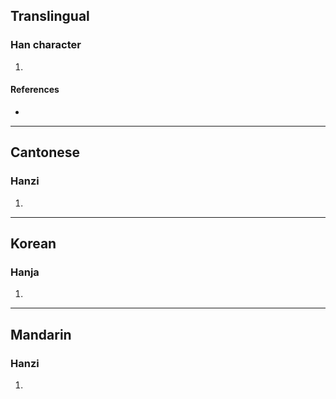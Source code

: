 {{character info/new}}
==Translingual==

===Han character===
{{Han char|rn=85|rad=水|as=17|sn=20|four=33150|canj=EOIM|ids=⿰氵韱}}

# {{defn|Han|sort=水17}}

====References====
* {{Han ref|kx=0661.130|dkj=18706|dj=1071.010|hdz=31789.020|uh=7038|ud=28728|bh=F462|bd=62562}}

----

==Cantonese==

===Hanzi===
{{yue-hanzi|jyut=|y=chim1}}

# {{defn|lang=yue|sort=水17}}

----

==Korean==

===Hanja===
{{ko-hanja|hangeul=첨|eumhun=|rv=cheom|mr=ch'ŏm|y=chem}}

# {{defn|lang=ko|sort=水17}}

----

==Mandarin==

===Hanzi===
{{cmn-hanzi|pin=[[jiān]] ([[jian1]])|wg=chien<sup>1</sup>}}

# {{defn|lang=cmn|sort=水17}}